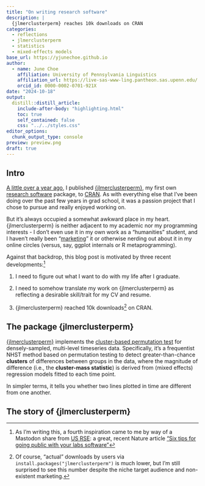 ```yaml
---
title: "On writing research software"
description: |
  {jlmerclusterperm} reaches 10k downloads on CRAN
categories:
  - reflections
  - jlmerclusterperm
  - statistics
  - mixed-effects models
base_url: https://yjunechoe.github.io
author:
  - name: June Choe
    affiliation: University of Pennsylvania Linguistics
    affiliation_url: https://live-sas-www-ling.pantheon.sas.upenn.edu/
    orcid_id: 0000-0002-0701-921X
date: "2024-10-18"
output:
  distill::distill_article:
    include-after-body: "highlighting.html"
    toc: true
    self_contained: false
    css: "../../styles.css"
editor_options: 
  chunk_output_type: console
preview: preview.png
draft: true
---
```


## Intro

[A little over a year ago](https://yjunechoe.github.io/posts/2023-12-31-2023-year-in-review/#r-stuff), I published [{jlmerclusterperm}](https://yjunechoe.github.io/jlmerclusterperm/), my first own [research software](https://user2021.r-project.org/blog/2021/09/04/role-of-r-in-research-software-engineering/) package, to [CRAN](https://CRAN.R-project.org/package=jlmerclusterperm). As with everything else that I've been doing over the past few years in grad school, it was a passion project that I chose to pursue and really enjoyed working on.

But it's always occupied a somewhat awkward place in my heart. {jlmerclusterperm} is neither adjacent to my academic nor my programming interests - I don't even use it in my own work as a "humanities" student, and I haven't really been "[marketing](https://yihui.org/en/2018/12/social-media-marketing/)" it or otherwise nerding out about it in my online circles (versus, say, ggplot internals or R metaprogramming).

Against that backdrop, this blog post is motivated by three recent developments:^[As I'm writing this, a fourth inspiration came to me by way of a Mastodon share from [US RSE](https://us-rse.org/): a great, recent Nature article ["Six tips for going public with your labs software"](https://www.nature.com/articles/d41586-024-03344-y)]

1) I need to figure out what I want to do with my life after I graduate.

2) I need to somehow translate my work on {jlmerclusterperm} as reflecting a desirable skill/trait for my CV and resume.

3) {jlmerclusterperm} reached 10k downloads^[Of course, "actual" downloads by users via `install.packages("jlmerclusterperm")` is much lower, but I'm still surprised to see this number despite the niche target audience and non-existent marketing.] on CRAN.


## The package {jlmerclusterperm}

[{jlmerclusterperm}](https://yjunechoe.github.io/jlmerclusterperm/) implements the [cluster-based permutation test](https://www-sciencedirect-com.proxy.library.upenn.edu/science/article/pii/S0165027007001707?via%3Dihub) for densely-sampled, multi-level timeseries data. Specifically, it's a frequentist NHST method based on permutation testing to detect greater-than-chance **clusters** of differences between groups in the data, where the magnitude of difference (i.e., the **cluster-mass statistic**) is derived from (mixed effects) regression models fitted to each time point.

In simpler terms, it tells you whether two lines plotted in time are different from one another.



## The story of {jlmerclusterperm}


